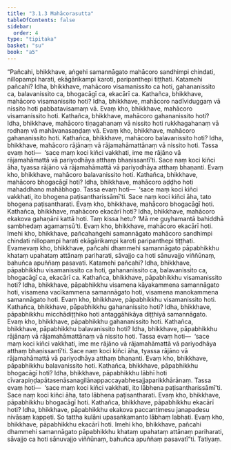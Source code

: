 ```yaml
---
title: "3.1.3 Mahācorasutta"
tableOfContents: false
sidebar:
  order: 4
type: "tipitaka"
basket: "su"
book: "a5"
---
```



<DynamicBreadcrumb />

<Division number="103" book="a5">

<Paragraph number="619" book="a5">
“Pañcahi, bhikkhave, aṅgehi samannāgato mahācoro sandhimpi chindati, nillopampi harati, ekāgārikampi karoti, paripanthepi tiṭṭhati. Katamehi pañcahi? Idha, bhikkhave, mahācoro visamanissito ca hoti, gahananissito ca, balavanissito ca, bhogacāgī ca, ekacārī ca.
</Paragraph>

<Paragraph number="620" book="a5">
Kathañca, bhikkhave, mahācoro visamanissito hoti? Idha, bhikkhave, mahācoro nadīviduggaṃ vā nissito hoti pabbatavisamaṃ vā. Evaṃ kho, bhikkhave, mahācoro visamanissito hoti.
</Paragraph>

<Paragraph number="621" book="a5">
Kathañca, bhikkhave, mahācoro gahananissito hoti? Idha, bhikkhave, mahācoro tiṇagahanaṃ vā nissito hoti rukkhagahanaṃ vā rodhaṃ vā mahāvanasaṇḍaṃ vā. Evaṃ kho, bhikkhave, mahācoro gahananissito hoti.
</Paragraph>

<Paragraph number="622" book="a5">
Kathañca, bhikkhave, mahācoro balavanissito hoti? Idha, bhikkhave, mahācoro rājānaṃ vā rājamahāmattānaṃ vā nissito hoti. Tassa evaṃ hoti—  ‘sace maṃ koci kiñci vakkhati, ime me rājāno vā rājamahāmattā vā pariyodhāya atthaṃ bhaṇissantī’ti. Sace naṃ koci kiñci āha, tyassa rājāno vā rājamahāmattā vā pariyodhāya atthaṃ bhaṇanti. Evaṃ kho, bhikkhave, mahācoro balavanissito hoti.
</Paragraph>

<Paragraph number="623" book="a5">
Kathañca, bhikkhave, mahācoro bhogacāgī hoti? Idha, bhikkhave, mahācoro aḍḍho hoti mahaddhano mahābhogo. Tassa evaṃ hoti—  ‘sace maṃ koci kiñci vakkhati, ito bhogena paṭisantharissāmī’ti. Sace naṃ koci kiñci āha, tato bhogena paṭisantharati. Evaṃ kho, bhikkhave, mahācoro bhogacāgī hoti.
</Paragraph>

<Paragraph number="624" book="a5">
Kathañca, bhikkhave, mahācoro ekacārī hoti? Idha, bhikkhave, mahācoro ekakova gahaṇāni kattā hoti. Taṃ kissa hetu? ‘Mā me guyhamantā bahiddhā sambhedaṃ agamaṃsū’ti. Evaṃ kho, bhikkhave, mahācoro ekacārī hoti.
</Paragraph>

<Paragraph number="625" book="a5">
Imehi kho, bhikkhave, pañcahaṅgehi samannāgato mahācoro sandhimpi chindati nillopampi harati ekāgārikampi karoti paripanthepi tiṭṭhati.
</Paragraph>

<Paragraph number="626" book="a5">
Evamevaṃ kho, bhikkhave, pañcahi dhammehi samannāgato pāpabhikkhu khataṃ upahataṃ attānaṃ pariharati, sāvajjo ca hoti sānuvajjo viññūnaṃ, bahuñca apuññaṃ pasavati. Katamehi pañcahi? Idha, bhikkhave, pāpabhikkhu visamanissito ca hoti, gahananissito ca, balavanissito ca, bhogacāgī ca, ekacārī ca.
</Paragraph>

<Paragraph number="627" book="a5">
Kathañca, bhikkhave, pāpabhikkhu visamanissito hoti? Idha, bhikkhave, pāpabhikkhu visamena kāyakammena samannāgato hoti, visamena vacīkammena samannāgato hoti, visamena manokammena samannāgato hoti. Evaṃ kho, bhikkhave, pāpabhikkhu visamanissito hoti.
</Paragraph>

<Paragraph number="628" book="a5">
Kathañca, bhikkhave, pāpabhikkhu gahananissito hoti? Idha, bhikkhave, pāpabhikkhu micchādiṭṭhiko hoti antaggāhikāya diṭṭhiyā samannāgato. Evaṃ kho, bhikkhave, pāpabhikkhu gahananissito hoti.
</Paragraph>

<Paragraph number="629" book="a5">
Kathañca, bhikkhave, pāpabhikkhu balavanissito hoti? Idha, bhikkhave, pāpabhikkhu rājānaṃ vā rājamahāmattānaṃ vā nissito hoti. Tassa evaṃ hoti—  ‘sace maṃ koci kiñci vakkhati, ime me rājāno vā rājamahāmattā vā pariyodhāya atthaṃ bhaṇissantī’ti. Sace naṃ koci kiñci āha, tyassa rājāno vā rājamahāmattā vā pariyodhāya atthaṃ bhaṇanti. Evaṃ kho, bhikkhave, pāpabhikkhu balavanissito hoti.
</Paragraph>

<Paragraph number="630" book="a5">
Kathañca, bhikkhave, pāpabhikkhu bhogacāgī hoti? Idha, bhikkhave, pāpabhikkhu lābhī hoti cīvarapiṇḍapātasenāsanagilānappaccayabhesajjaparikkhārānaṃ. Tassa evaṃ hoti—  ‘sace maṃ koci kiñci vakkhati, ito lābhena paṭisantharissāmī’ti. Sace naṃ koci kiñci āha, tato lābhena paṭisantharati. Evaṃ kho, bhikkhave, pāpabhikkhu bhogacāgī hoti.
</Paragraph>

<Paragraph number="631" book="a5">
Kathañca, bhikkhave, pāpabhikkhu ekacārī hoti? Idha, bhikkhave, pāpabhikkhu ekakova paccantimesu janapadesu nivāsaṃ kappeti. So tattha kulāni upasaṅkamanto lābhaṃ labhati. Evaṃ kho, bhikkhave, pāpabhikkhu ekacārī hoti.
</Paragraph>

<Paragraph number="632" book="a5">
Imehi kho, bhikkhave, pañcahi dhammehi samannāgato pāpabhikkhu khataṃ upahataṃ attānaṃ pariharati, sāvajjo ca hoti sānuvajjo viññūnaṃ, bahuñca apuññaṃ pasavatī”ti.

</Paragraph>
</Division>

<Paragraph number="633" type="center" book="a5">
Tatiyaṃ.
</Paragraph>